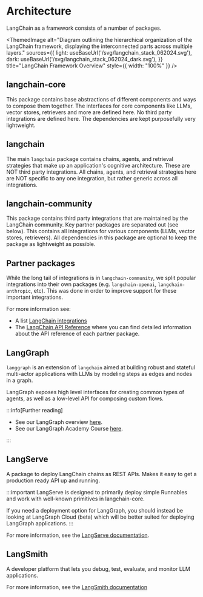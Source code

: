 
# Architecture

LangChain as a framework consists of a number of packages.

<ThemedImage
    alt="Diagram outlining the hierarchical organization of the LangChain framework, displaying the interconnected parts across multiple layers."
    sources={{
        light: useBaseUrl('/svg/langchain_stack_062024.svg'),
        dark: useBaseUrl('/svg/langchain_stack_062024_dark.svg'),
    }}
    title="LangChain Framework Overview"
    style={{ width: "100%" }}
/>


## langchain-core

This package contains base abstractions of different components and ways to compose them together.
The interfaces for core components like LLMs, vector stores, retrievers and more are defined here.
No third party integrations are defined here.
The dependencies are kept purposefully very lightweight.

## langchain

The main `langchain` package contains chains, agents, and retrieval strategies that make up an application's cognitive architecture.
These are NOT third party integrations.
All chains, agents, and retrieval strategies here are NOT specific to any one integration, but rather generic across all integrations.

## langchain-community

This package contains third party integrations that are maintained by the LangChain community.
Key partner packages are separated out (see below).
This contains all integrations for various components (LLMs, vector stores, retrievers).
All dependencies in this package are optional to keep the package as lightweight as possible.

## Partner packages

While the long tail of integrations is in `langchain-community`, we split popular integrations into their own packages (e.g. `langchain-openai`, `langchain-anthropic`, etc). This was done in order to improve support for these important integrations.

For more information see:

* A list [LangChain integrations](/docs/integrations/providers/)
* The [LangChain API Reference](https://python.langchain.com/api_reference/) where you can find detailed information about the API reference of each partner package.

## LangGraph

`langgraph` is an extension of `langchain` aimed at building robust and stateful multi-actor applications with LLMs by modeling steps as edges and nodes in a graph.

LangGraph exposes high level interfaces for creating common types of agents, as well as a low-level API for composing custom flows.

:::info[Further reading]

* See our LangGraph overview [here](https://langchain-ai.github.io/langgraph/concepts/high_level/#core-principles).
* See our LangGraph Academy Course [here](https://academy.langchain.com/courses/intro-to-langgraph).

:::

## LangServe

A package to deploy LangChain chains as REST APIs. Makes it easy to get a production ready API up and running.

:::important
LangServe is designed to primarily deploy simple Runnables and work with well-known primitives in langchain-core.

If you need a deployment option for LangGraph, you should instead be looking at LangGraph Cloud (beta) which will be better suited for deploying LangGraph applications.
:::

For more information, see the [LangServe documentation](/docs/langserve).


## LangSmith

A developer platform that lets you debug, test, evaluate, and monitor LLM applications.

For more information, see the [LangSmith documentation](https://docs.smith.langchain.com)
